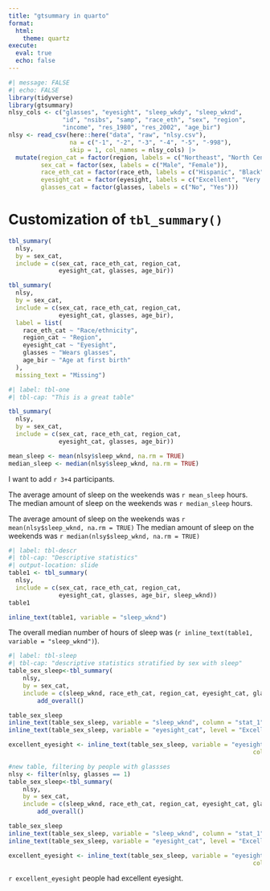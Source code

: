 ```yaml
---
title: "gtsummary in quarto"
format: 
  html:
    theme: quartz
execute:
  eval: true
  echo: false
---
```


```r
#| message: FALSE
#| echo: FALSE
library(tidyverse)
library(gtsummary)
nlsy_cols <- c("glasses", "eyesight", "sleep_wkdy", "sleep_wknd", 
               "id", "nsibs", "samp", "race_eth", "sex", "region", 
               "income", "res_1980", "res_2002", "age_bir")
nlsy <- read_csv(here::here("data", "raw", "nlsy.csv"), 
                 na = c("-1", "-2", "-3", "-4", "-5", "-998"),
                 skip = 1, col_names = nlsy_cols) |> 
  mutate(region_cat = factor(region, labels = c("Northeast", "North Central", "South", "West")),
         sex_cat = factor(sex, labels = c("Male", "Female")),
         race_eth_cat = factor(race_eth, labels = c("Hispanic", "Black", "Non-Black, Non-Hispanic")),
         eyesight_cat = factor(eyesight, labels = c("Excellent", "Very good", "Good", "Fair", "Poor")),
         glasses_cat = factor(glasses, labels = c("No", "Yes"))) 
```

# Customization of `tbl_summary()`

```r
tbl_summary(
  nlsy,
  by = sex_cat,
  include = c(sex_cat, race_eth_cat, region_cat,
              eyesight_cat, glasses, age_bir))
```

```r
tbl_summary(
  nlsy,
  by = sex_cat,
  include = c(sex_cat, race_eth_cat, region_cat,
              eyesight_cat, glasses, age_bir),
  label = list(
    race_eth_cat ~ "Race/ethnicity",
    region_cat ~ "Region",
    eyesight_cat ~ "Eyesight",
    glasses ~ "Wears glasses",
    age_bir ~ "Age at first birth"
  ),
  missing_text = "Missing")
```

```r
#| label: tbl-one
#| tbl-cap: "This is a great table"

tbl_summary(
  nlsy,
  by = sex_cat,
  include = c(sex_cat, race_eth_cat, region_cat,
              eyesight_cat, glasses, age_bir))
```

```r
mean_sleep <- mean(nlsy$sleep_wknd, na.rm = TRUE)
median_sleep <- median(nlsy$sleep_wknd, na.rm = TRUE)
```
I want to add `r 3+4` participants.

The average amount of sleep on the weekends was `r mean_sleep` hours.
The median amount of sleep on the weekends was `r median_sleep` hours.

The average amount of sleep on the weekends was  `r mean(nlsy$sleep_wknd, na.rm = TRUE)` 
The median amount of sleep on the weekends was  `r median(nlsy$sleep_wknd, na.rm = TRUE)` 

```r
#| label: tbl-descr
#| tbl-cap: "Descriptive statistics"
#| output-location: slide
table1 <- tbl_summary(
  nlsy,
  include = c(sex_cat, race_eth_cat, region_cat,
              eyesight_cat, glasses, age_bir, sleep_wknd))
table1
```

```r
inline_text(table1, variable = "sleep_wknd")
```

The overall median number of hours of sleep was (`r inline_text(table1, variable = "sleep_wknd")`).

```r
#| label: tbl-sleep
#| tbl-cap: "descriptive statistics stratified by sex with sleep"
table_sex_sleep<-tbl_summary(
	nlsy,
	by = sex_cat,
	include = c(sleep_wknd, race_eth_cat, region_cat, eyesight_cat, glasses, age_bir)) |>
		add_overall()

table_sex_sleep
inline_text(table_sex_sleep, variable = "sleep_wknd", column = "stat_1")
inline_text(table_sex_sleep, variable = "eyesight_cat", level = "Excellent", column = "stat_0")

excellent_eyesight <- inline_text(table_sex_sleep, variable = "eyesight_cat", level = "Excellent",
																	column = "stat_0")

#new table, filtering by people with glassses
nlsy <- filter(nlsy, glasses == 1)
table_sex_sleep<-tbl_summary(
	nlsy,
	by = sex_cat,
	include = c(sleep_wknd, race_eth_cat, region_cat, eyesight_cat, glasses, age_bir)) |>
		add_overall()

table_sex_sleep
inline_text(table_sex_sleep, variable = "sleep_wknd", column = "stat_1")
inline_text(table_sex_sleep, variable = "eyesight_cat", level = "Excellent", column = "stat_0")

excellent_eyesight <- inline_text(table_sex_sleep, variable = "eyesight_cat", level = "Excellent",
																	column = "stat_0")

```
`r excellent_eyesight` people had excellent eyesight.

